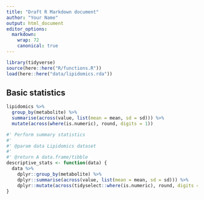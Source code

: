 ```yaml
---
title: "Draft R Markdown document"
author: "Your Name"
output: html_document
editor_options:
  markdown:
    wrap: 72
    canonical: true
---
```


```r
library(tidyverse)
source(here::here("R/functions.R"))
load(here::here("data/lipidomics.rda"))
```

## Basic statistics

```r
lipidomics %>%
  group_by(metabolite) %>%
  summarise(across(value, list(mean = mean, sd = sd))) %>%
  mutate(across(where(is.numeric), round, digits = 1))
```

```r
#' Perform summary statistics
#'
#' @param data Lipidomics dataset
#'
#' @return A data.frame/tibble
descriptive_stats <- function(data) {
  data %>%
    dplyr::group_by(metabolite) %>%
    dplyr::summarise(across(value, list(mean = mean, sd = sd))) %>%
    dplyr::mutate(across(tidyselect::where(is.numeric), round, digits = 1))
}
```
